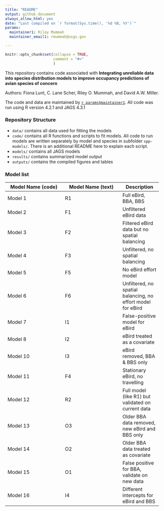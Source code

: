```yaml
---
title: "README"
output: github_document
always_allow_html: yes  
date: "Last compiled on `r format(Sys.time(), '%d %B, %Y')`"
params:
  maintainer1: Riley Mummah
  maintainer_email1: rmummah@usgs.gov

---
```


<!-- README.md is generated from README.RMD; knit at end -->
```r
knitr::opts_chunk$set(collapse = TRUE,
                      comment = "#>"
                      )
```


This repository contains code associated with 
**Integrating unreliable data into species distribution models to improve occupancy predictions of avian species of concern** 

Authors: Fiona Lunt, C. Lane Scher, Riley O. Mummah, and David A.W. Miller. 

The code and data are maintained by [`r params$maintainer1`](mailto: `r params$maintainer_email1`). All code was run using R version 4.2.1 and JAGS 4.3.1

### Repository Structure
- `data/` contains all data used for fitting the models
- `code/` contains all R functions and scripts to fit models. All code to run models are written separately by model and species in subfolder `spp-models/`. There is an additional README here to explain each script.
- `models/` contains all JAGS models
- `results/` contains summarized model output
- `outputs/` contains the compiled figures and tables


### Model list

| Model Name (code) | Model Name (text) | Description |
|-------------------|-------------------|-------------|
| Model 1           | R1                | Full eBird, BBA, BBS  |
| Model 2           | F1                | Unfiltered eBird data |
| Model 3           | F2                | Filtered eBird data but no spatial balancing |
| Model 4           | F3                | Unfiltered, no spatial balancing |
| Model 5           | F5                | No eBird effort model |
| Model 6           | F6                | Unfiltered, no spatial balancing, no effort model for eBird |
| Model 7           | I1                | False-positive model for eBird |
| Model 8           | I2                | eBird treated as a covariate  |
| Model 10          | I3                | eBird removed, BBA & BBS only |
| Model 11          | F4                | Stationary eBird, no travelling |
| Model 12          | R2                | Full model (like R1) but validated on current data |
| Model 13          | O3                | Older BBA data removed, new eBird and BBS only |
| Model 14          | O2                | Older BBA data treated as covariate |
| Model 15          | O1                | False positive for BBA, validate on new data |
| Model 16          | I4                | Different intercepts for eBird and BBS |


